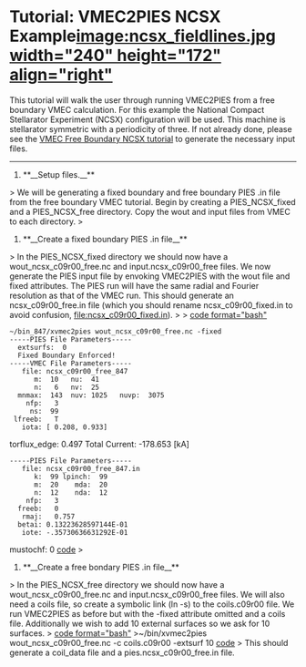 =Tutorial: VMEC2PIES NCSX Example[[image:ncsx_fieldlines.jpg width="240" height="172" align="right"]]= 
This tutorial will walk the user through running VMEC2PIES from a free boundary VMEC calculation. For this example the National Compact Stellarator Experiment (NCSX) configuration will be used. This machine is stellarator symmetric with a periodicity of three. If not already done, please see the [[VMEC Free Boundary Run|VMEC Free Boundary NCSX tutorial]] to generate the necessary input files.

----

# **__Setup files.__**
> We will be generating a fixed boundary and free boundary PIES .in file from the free boundary VMEC tutorial. Begin by creating a PIES_NCSX_fixed and a PIES_NCSX_free directory. Copy the wout and input files from VMEC to each directory.
> 
# **__Create a fixed boundary PIES .in file__**
> In the PIES_NCSX_fixed directory we should now have a wout_ncsx_c09r00_free.nc and input.ncsx_c09r00_free files. We now generate the PIES input file by envoking VMEC2PIES with the wout file and fixed attributes. The PIES run will have the same radial and Fourier resolution as that of the VMEC run. This should generate an ncsx_c09r00_free.in file (which you should rename ncsx_c09r00_fixed.in to avoid confusion, [[file:ncsx_c09r00_fixed.in]]).
> 
> [[code format="bash"]]
 ~/bin_847/xvmec2pies wout_ncsx_c09r00_free.nc -fixed
 -----PIES File Parameters-----
   extsurfs:  0
   Fixed Boundary Enforced!
 -----VMEC File Parameters-----
    file: ncsx_c09r00_free_847
       m:  10   nu:  41
       n:   6   nv:  25
   mnmax:  143  nuv: 1025   nuvp:  3075
     nfp:   3
      ns:  99
  lfreeb:   T
    iota: [ 0.208, 0.933]
torflux_edge:  0.497
Total Current: -178.653 [kA]
 -----PIES File Parameters-----
    file: ncsx_c09r00_free_847.in
       k:  99 lpinch:  99
       m:  20    mda:  20
       n:  12    nda:  12
     nfp:   3
   freeb:   0
    rmaj:   0.757
   betai: 0.13223628597144E-01
    iote: -.35730636631292E-01
mustochf:   0
[[code]]
> 
# **__Create a free bondary PIES .in file__**
> In the PIES_NCSX_free directory we should now have a wout_ncsx_c09r00_free.nc and input.ncsx_c09r00_free files. We will also need a coils file, so create a symbolic link (ln -s) to the coils.c09r00 file. We run VMEC2PIES as before but with the -fixed attribute omitted and a coils file. Additionally we wish to add 10 external surfaces so we ask for 10 surfaces.
> [[code format="bash"]]
>~/bin/xvmec2pies wout_ncsx_c09r00_free.nc -c coils.c09r00 -extsurf 10
[[code]]
> This should generate a coil_data file and a pies.ncsx_c09r00_free.in file.